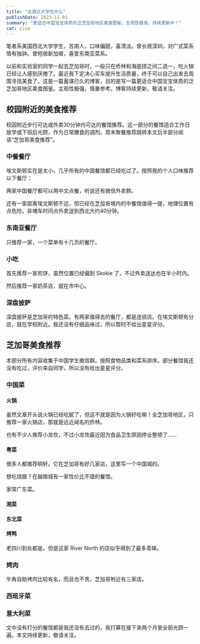 ```yaml
---
title: "在西北大学吃什么"
publishDate: 2023-11-01
summary: "更适合中国宝宝体质的泛芝加哥地区美食图鉴，主观性极强，持续更新中！"
cat: Live
---
```


<Callout title="关于作者" icon="🧑‍🍳">

笔者系美国西北大学学生，苏南人，口味偏甜，喜清淡。曾长居深圳，对广式菜系情有独钟。曾短居新加坡，喜爱东南亚菜系。

</Callout>

以前和实验室的同学一起去芝加哥时，一般只在侨林和海底捞之间二选一，吃火锅已经让人感到厌倦了。最近我下定决心买车提升生活质量，终于可以自己出发去周围寻找美食了。这是一篇蓄谋已久的博客，目的是写一篇更适合中国宝宝体质的泛芝加哥地区美食图鉴。主观性极强，慎重参考。博客持续更新，敬请关注。

## 校园附近的美食推荐

校园附近步行可达或外卖30分钟内可达的餐馆推荐。这一部分的餐馆适合工作日放学或下班后光顾，作为日常膳食的调剂。周末聚餐推荐跳转本文后半部分阅读“芝加哥美食推荐”。

### 中餐餐厅

埃文斯顿实在是太小，几乎所有的中国餐馆都已经吃过了。按照我的个人口味推荐以下餐厅：

<Food
  name="巴国演义 (Peppercorns Kitchen)"
  address="620 Davis St, Evanston, IL 60201"
  star={4}
  comment="四川风味的中国餐厅，比较常吃的有：辣子鸡、烤排骨、大盘鸡和干煸肥肠。不推荐炒饭和面食。"
/>

<Food
  name="尚面 (Shang Noodle & Chinese)"
  address="608 Davis St #4419, Evanston, IL 60201"
  star={4}
  comment="面食为主的中国餐厅。分量偏大。"
/>

两家中国餐厅都可以用中文点餐，听说还有微信外卖群。

还有一家距离埃文斯顿不远，但已经在芝加哥境内的中餐馆值得一提，地理位置有点危险，非堵车时间点外卖送到西北大约40分钟。

<Food
  name="成都印象 (Chengdu Impression Edgewater)"
  address="5900 N Broadway, Chicago, IL 60660"
  star={5}
  comment="四川风味的中国餐厅，推荐招牌菜老妈蹄花汤。通过外卖点一份麻辣香锅可以吃好几顿。"
/>

### 东南亚餐厅

只推荐一家，一个菜单有十几页的餐厅。

<Food
  name="Joy Yee"
  address="533 Davis St, Evanston, IL 60201"
  star={4}
  comment="谷歌地图认为这是中餐馆，但实际上更多的是东南亚风味为主的面食。菜单非常丰富。不推荐在这里购买任何饮品（香精味很浓）。"
/>

### 小吃

首先推荐一家煎饼，虽然位置已经偏到 Skokie 了，不过外卖送达也在半小时内。

<Food
  name="大圣煎饼（Monkey King Jianbing）"
  address="3411 Dempster St, Skokie, IL 60076"
  star={4}
  comment="分量较大，但价格也高的煎饼。想吃小吃的时候可以来一份"
/>

然后推荐一家奶茶店，就在市中心。

<Food
  name="愿茶（Möge Tee）"
  address="1590 Sherman Ave, Evanston, IL 60201"
  star={4}
  comment="埃文斯顿口味最好的奶茶店"
/>

### 深盘披萨

深盘披萨是芝加哥的特色菜。有两家值得去的餐厅，都是连锁店。在埃文斯顿有分店，就在学校附近。我还没有仔细品味过，所以暂时不给出星星评分。

<Food
  name="Lou Malnati's Pizza"
  address="1850 Sherman Ave, Evanston, IL 60201"
  star={0}
  comment="深盘披萨，各有所爱。有人评价：吃一次就不会吃第二次。也有同学非常喜欢。"
/>

<Food
  name="Giordano's"
  address="1527 Chicago Ave, Evanston, IL 60201"
  star={0}
  comment="深盘披萨，各有所爱。有人评价：吃一次就不会吃第二次。也有同学非常喜欢。"
/>

## 芝加哥美食推荐

本部分所有内容收集于中国学生微信群。按照食物品类和菜系排序。部分餐馆我还没有吃过，评价来自同学，所以没有给出星星评分。

### 中国菜

#### 火锅

虽然文章开头说火锅已经吃腻了，但这不就是因为火锅好吃嘛！全芝加哥地区，只推荐一家火锅店，那就是远近闻名的侨林。

<Food
  name="侨林火锅（Qiao Lin Hotpot）"
  address="2105 S Jefferson St Suite A, Chicago, IL 60616"
  star={5}
  comment="口味得到西北大学、芝大，甚至 UIUC 学生的一致赞扬！有人评价：比深圳大多数火锅店好吃。鸭肠，黄喉，黑毛肚片，腰片之类的都挺好。地理位置也不错，楼上就是 88 华人超市。经常过去先进行大采购，接着吃火锅。"
/>

也有不少人推荐小龙坎，不过小龙坎最近因为食品卫生原因停业整顿了……

#### 粤菜

很多人都推荐明轩。它在芝加哥有好几家店，这里写一个中国城的。

<Food
  name="明轩（MingHin Cuisine）"
  address="2168 S Archer Ave, Chicago, IL 60616"
  star={0}
  comment="听说是粤菜点心、早茶的首选。不过我还没有去过。"
/>

想吃烧腊？在越南城有一家性价比不错的餐馆。

<Food
  name="新华烧腊（Sun Wah BBQ）"
  address="5039 N Broadway, Chicago, IL 60640"
  star={5}
  comment="今年生日当天去试了一下。北京烤鸭是这家店的隐藏菜单，一共 60 美元。一整只烤鸭当面切开，做成一鸭三吃（烤鸭卷饼、烤鸭汤、烤鸭炒饭），三人爽吃、赞不绝口！30 元的大份烧腊拼盘量也很足。"
/>

家常广东菜。

<Food
  name="口福阁"
  address="225 W 26th St, Chicago, IL 60616"
  star={0}
  comment="口福阁主做广东家常菜。"
/>

<Food
  name="厨尚（Wing Yip）"
  address="3312 S Halsted St, Chicago, IL 60608"
  star={0}
  comment="猪肚鸡似乎很有名。"
/>

#### 湘菜

<Food
  name="湘乡香（Hunan Cuisine）"
  address="2002 S Wentworth Ave Unit 100, Chicago, IL 60616"
  star={0}
  comment="暂时还没去过。"
/>

#### 东北菜

<Food
  name="北方风味（Northern Taste）"
  address="3409 S Halsted St, Chicago, IL 60608"
  star={0}
  comment="暂时还没去过。"
/>

<Food
  name="北国饭店（Potsticker House）"
  address="3139 S Halsted St, Chicago, IL 60608"
  star={0}
  comment="他们家羊蝎子很好吃，还有各种北方菜都不错。"
/>

#### 烤鸭

老四川到处都是。但是这家 River North 的店似乎得到了最多青睐。

<Food
  name="老四川（Lao Sze Chuan）"
  address="520 N Michigan Ave, Chicago, IL 60611"
  star={0}
  comment="深圳感觉没吃到什么好吃的烤鸭，芝加哥老四川的烤鸭真是一绝。"
/>

### 烤肉

牛角自助烤肉比较有名，而且也不贵。芝加哥附近有三家店。

<Food
  name="牛角自助烤肉（gyu-kaku）"
  address="2813 N Broadway, Chicago, IL 60657"
  star={5}
  comment="自助烤肉店，一次吃个爽。主要就是牛肉和猪肉，腌料是差不多的，吃到最后容易腻。周末经常需要排位，建议早于 5:40PM 到达。"
/>

### 西班牙菜

<Food
  name="The Purple Pig Restaurant"
  address="444 Michigan Ave, Chicago, IL 60611"
  star={0}
  comment="迄今为止吃过做猪最好的tapas小店。不过虽然店名里面主打是吃猪的，他们的其他肉也很好吃，很特别，反而显得他们的猪做得一般（笑）。我记得我点了鱿鱼鸭子都很不错，鸡尾酒也不错。"
/>

### 意大利菜

<Food
  name="Volare Ristorante Italiano"
  address="201 E Grand Ave, Chicago, IL 60611"
  star={0}
  comment="好吃不贵 Volare的墨鱼面和提拉米苏真的很好吃！"
/>

<Food
  name="Nella Pizza e Pasta"
  address="1125 E 55th St, Chicago, IL 60615"
  star={0}
  comment="Margherita 和面皮比较好吃。"
/>

文中没有打分的餐馆都是我还没有去过的，我打算在接下来两个月里全部光顾一遍。本文持续更新，敬请关注。
